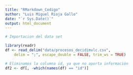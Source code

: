 ```yaml
---
title: "RMarkdown_Codigo"
author: "Luis Miguel Rioja Gallo"
date: "`r Sys.Date()`"
output: html_document
---
```


```r

# Importacion del data set

library(readr)
df <- read_delim("data/procesos_decidimvlc.csv", 
    delim = ";", escape_double = FALSE, trim_ws = TRUE)

# Eliminamos la columna id, ya que no aporta información
df2 <- df[, -which(names(df) == "id")]

```

